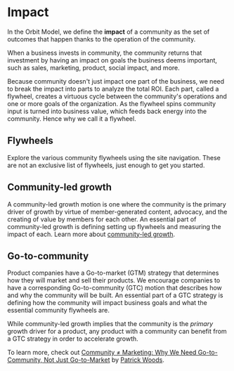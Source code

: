 # Impact

In the Orbit Model, we define the **impact** of a community as the set of
outcomes that happen thanks to the operation of the community.

When a business
invests in community, the community returns that investment by having an impact
on goals the business deems important, such as sales, marketing, product, social
impact, and more.

<div className="flex flex-col text-center justify-center space-y-3 mx-auto py-4">
  <FontAwesomeIcon icon="solar-system" className="text-[108px]" />
  <FontAwesomeIcon
    icon="traffic-cone"
    flip="vertical"
    className="text-[108px]"
  />
</div>

Because community doesn't just impact one part of the business, we need to break
the impact into parts to analyze the total ROI. Each part, called a flywheel,
creates a virtuous cycle between the community's operations and one or more goals
of the organization. As the flywheel spins community input is turned into
business value, which feeds back energy into the community. Hence why we
call it a flywheel.

## Flywheels

Explore the various community flywheels using the site navigation. These are not
an exclusive list of flywheels, just enough to get you started.

## Community-led growth

A community-led growth motion is one where the community is the primary driver
of growth by virtue of member-generated content, advocacy, and the creating of
value by members for each other. An essential part of community-led growth is
defining setting up flywheels and measuring the impact of each. Learn more
about [community-led growth](/impact/community-led-growth).

## Go-to-community

Product companies have a Go-to-market (GTM) strategy that determines how they
will market and sell their products. We encourage companies to have a
corresponding Go-to-community (GTC) motion that describes how and why the
community will be built. An essential part of a GTC strategy is defining how the
community will impact business goals and what the essential community flywheels
are.

While community-led growth implies that the community is the _primary_ growth
driver for a product, any product with a community can benefit from a GTC
strategy in order to accelerate growth.

To learn more, check out [Community ≠ Marketing: Why We Need Go-to-Community,
Not Just
Go-to-Market](https://future.a16z.com/community-%E2%89%A0-marketing-why-we-need-go-to-community-not-just-go-to-market/)
by [Patrick Woods](https://twitter.com/patrickjwoods).
